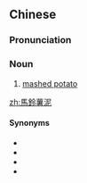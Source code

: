 {{also|马铃薯泥}}
==Chinese==
{{zh-forms|s=马铃薯泥|type=31}}

===Pronunciation===
{{zh-pron
|m=mǎlíngshǔní
|c=maa5 ling4 syu4 nai4
|cat=n
}}

===Noun===
{{zh-noun}}

# [[mashed potato]]

[[zh:馬鈴薯泥]]

====Synonyms====
* {{zh-l|薯泥}}
* {{zh-l|薯蓉}}
* {{zh-l|土豆泥}}
* {{zh-l|洋芋泥}}